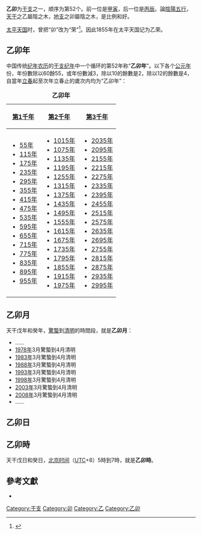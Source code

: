 {{Ganzhi-1}}

'''乙卯'''为[[干支|干支]]之一，顺序为第52个。前一位是[[甲寅|甲寅]]，后一位是[[丙辰|丙辰]]。論[[陰陽|陰陽]][[五行|五行]]，[[天干|天干]]之乙屬陰之木，[[地支|地支]]之卯屬陰之木，是比例和好。

[[太平天国|太平天国]]时，曾把“卯”改为“荣”<ref name="李崇智">{{Cite book zh | author = 李崇智 | title = 中国历代年号考 | format =| url =| date = 2004年12月 | publisher = 中华书局 | location = 北京 | id=ISBN 978-7-101-02512-5 | accessdate =|pages=233}}</ref>。因此1855年在太平天国记为乙荣。

==乙卯年==
中国传统[[纪年|纪年]][[农历|农历]]的[[干支纪年|干支纪年]]中一个循环的第52年称“'''乙卯年'''”。以下各个[[公元|公元]][[年|年]]份，年份數除以60餘55，或年份數減3，除以10的餘數是2，除以12的餘數是4，自當年[[立春|立春]]起至次年立春止的歲次内均为“乙卯年”：

{| class="wikitable"
|+'''乙卯年'''
|-
![[第1千年|第1千年]]!![[第2千年|第2千年]]!![[第3千年|第3千年]]
|-
|
*[[55年|55年]]
*[[115年|115年]]
*[[175年|175年]]
*[[235年|235年]]
*[[295年|295年]]
*[[355年|355年]]
*[[415年|415年]]
*[[475年|475年]]
*[[535年|535年]]
*[[595年|595年]]
*[[655年|655年]]
*[[715年|715年]]
*[[775年|775年]]
*[[835年|835年]]
*[[895年|895年]]
*[[955年|955年]]
|
*[[1015年|1015年]]
*[[1075年|1075年]]
*[[1135年|1135年]]
*[[1195年|1195年]]
*[[1255年|1255年]]
*[[1315年|1315年]]
*[[1375年|1375年]]
*[[1435年|1435年]]
*[[1495年|1495年]]
*[[1555年|1555年]]
*[[1615年|1615年]]
*[[1675年|1675年]]
*[[1735年|1735年]]
*[[1795年|1795年]]
*[[1855年|1855年]]
*[[1915年|1915年]]
*[[1975年|1975年]]
|
*[[2035年|2035年]]
*[[2095年|2095年]]
*[[2155年|2155年]]
*[[2215年|2215年]]
*[[2275年|2275年]]
*[[2335年|2335年]]
*[[2395年|2395年]]
*[[2455年|2455年]]
*[[2515年|2515年]]
*[[2575年|2575年]]
*[[2635年|2635年]]
*[[2695年|2695年]]
*[[2755年|2755年]]
*[[2815年|2815年]]
*[[2875年|2875年]]
*[[2935年|2935年]]
*[[2995年|2995年]]
|}

==乙卯月==
天干戊年和癸年，[[驚蟄|驚蟄]]到[[清明|清明]]的時間段，就是'''乙卯月'''：

*……
*[[1978年|1978年]]3月驚蟄到4月清明
*[[1983年|1983年]]3月驚蟄到4月清明
*[[1988年|1988年]]3月驚蟄到4月清明
*[[1993年|1993年]]3月驚蟄到4月清明
*[[1998年|1998年]]3月驚蟄到4月清明
*[[2003年|2003年]]3月驚蟄到4月清明
*[[2008年|2008年]]3月驚蟄到4月清明
*……

==乙卯日==
{{平年干支紀日	
|J101=	54年、134年、214年、294年、374年、454年、534年、614年、694年、774年、854年、934年、1014年、1094年、1174年、1254年、1334年、1414年、1494年、1574年、……
|J102=	31年、111年、191年、271年、351年、431年、511年、591年、671年、751年、831年、911年、991年、1071年、1151年、1231年、1311年、1391年、1471年、1551年、……
|J103=	65年、145年、225年、305年、385年、465年、545年、625年、705年、785年、865年、945年、1025年、1105年、1185年、1265年、1345年、1425年、1505年、1585年、……
|J104=	42年、122年、202年、282年、362年、442年、522年、602年、682年、762年、842年、922年、1002年、1082年、1162年、1242年、1322年、1402年、1482年、1562年、……
|J105=	19年、99年、179年、259年、339年、419年、499年、579年、659年、739年、819年、899年、979年、1059年、1139年、1219年、1299年、1379年、1459年、1539年、1619年、……
|J106=	53年、133年、213年、293年、373年、453年、533年、613年、693年、773年、853年、933年、1013年、1093年、1173年、1253年、1333年、1413年、1493年、1573年、……
|J107=	30年、110年、190年、270年、350年、430年、510年、590年、670年、750年、830年、910年、990年、1070年、1150年、1230年、1310年、1390年、1470年、1550年、……
|J108=	7年、87年、167年、247年、327年、407年、487年、567年、647年、727年、807年、887年、967年、1047年、1127年、1207年、1287年、1367年、1447年、1527年、1607年、……
|J109=	41年、121年、201年、281年、361年、441年、521年、601年、681年、761年、841年、921年、1001年、1081年、1161年、1241年、1321年、1401年、1481年、1561年、……
|J110=	18年、98年、178年、258年、338年、418年、498年、578年、658年、738年、818年、898年、978年、1058年、1138年、1218年、1298年、1378年、1458年、1538年、1618年、……
|J111=	75年、155年、235年、315年、395年、475年、555年、635年、715年、795年、875年、955年、1035年、1115年、1195年、1275年、1355年、1435年、1515年、1595年、……
|J112=	29年、109年、189年、269年、349年、429年、509年、589年、669年、749年、829年、909年、989年、1069年、1149年、1229年、1309年、1389年、1469年、1549年、……
|J113=	6年、86年、166年、246年、326年、406年、486年、566年、646年、726年、806年、886年、966年、1046年、1126年、1206年、1286年、1366年、1446年、1526年、1606年、……
|J114=	63年、143年、223年、303年、383年、463年、543年、623年、703年、783年、863年、943年、1023年、1103年、1183年、1263年、1343年、1423年、1503年、1583年、……
|J115=	17年、97年、177年、257年、337年、417年、497年、577年、657年、737年、817年、897年、977年、1057年、1137年、1217年、1297年、1377年、1457年、1537年、1617年、……
|J116=	74年、154年、234年、314年、394年、474年、554年、634年、714年、794年、874年、954年、1034年、1114年、1194年、1274年、1354年、1434年、1514年、1594年、……
|J117=	51年、131年、211年、291年、371年、451年、531年、611年、691年、771年、851年、931年、1011年、1091年、1171年、1251年、1331年、1411年、1491年、1571年、……
|J118=	5年、85年、165年、245年、325年、405年、485年、565年、645年、725年、805年、885年、965年、1045年、1125年、1205年、1285年、1365年、1445年、1525年、1605年、……
|J119=	62年、142年、222年、302年、382年、462年、542年、622年、702年、782年、862年、942年、1022年、1102年、1182年、1262年、1342年、1422年、1502年、1582年、……
|J120=	39年、119年、199年、279年、359年、439年、519年、599年、679年、759年、839年、919年、999年、1079年、1159年、1239年、1319年、1399年、1479年、1559年、……
|J121=	73年、153年、233年、313年、393年、473年、553年、633年、713年、793年、873年、953年、1033年、1113年、1193年、1273年、1353年、1433年、1513年、1593年、……
|J122=	50年、130年、210年、290年、370年、450年、530年、610年、690年、770年、850年、930年、1010年、1090年、1170年、1250年、1330年、1410年、1490年、1570年、……
|J123=	27年、107年、187年、267年、347年、427年、507年、587年、667年、747年、827年、907年、987年、1067年、1147年、1227年、1307年、1387年、1467年、1547年、……
|J124=	61年、141年、221年、301年、381年、461年、541年、621年、701年、781年、861年、941年、1021年、1101年、1181年、1261年、1341年、1421年、1501年、1581年、……
|J125=	38年、118年、198年、278年、358年、438年、518年、598年、678年、758年、838年、918年、998年、1078年、1158年、1238年、1318年、1398年、1478年、1558年、……
|J126=	15年、95年、175年、255年、335年、415年、495年、575年、655年、735年、815年、895年、975年、1055年、1135年、1215年、1295年、1375年、1455年、1535年、1615年、……
|J127=	49年、129年、209年、289年、369年、449年、529年、609年、689年、769年、849年、929年、1009年、1089年、1169年、1249年、1329年、1409年、1489年、1569年、……
|J128=	26年、106年、186年、266年、346年、426年、506年、586年、666年、746年、826年、906年、986年、1066年、1146年、1226年、1306年、1386年、1466年、1546年、……
|J129=	83年、163年、243年、323年、403年、483年、563年、643年、723年、803年、883年、963年、1043年、1123年、1203年、1283年、1363年、1443年、1523年、1603年、……
|J130=	37年、117年、197年、277年、357年、437年、517年、597年、677年、757年、837年、917年、997年、1077年、1157年、1237年、1317年、1397年、1477年、1557年、……
|J131=	14年、94年、174年、254年、334年、414年、494年、574年、654年、734年、814年、894年、974年、1054年、1134年、1214年、1294年、1374年、1454年、1534年、1614年、……
|J201=	71年、151年、231年、311年、391年、471年、551年、631年、711年、791年、871年、951年、1031年、1111年、1191年、1271年、1351年、1431年、1511年、1591年、……
|J202=	25年、105年、185年、265年、345年、425年、505年、585年、665年、745年、825年、905年、985年、1065年、1145年、1225年、1305年、1385年、1465年、1545年、……
|J203=	82年、162年、242年、322年、402年、482年、562年、642年、722年、802年、882年、962年、1042年、1122年、1202年、1282年、1362年、1442年、1522年、1602年、……
|J204=	59年、139年、219年、299年、379年、459年、539年、619年、699年、779年、859年、939年、1019年、1099年、1179年、1259年、1339年、1419年、1499年、1579年、……
|J205=	13年、93年、173年、253年、333年、413年、493年、573年、653年、733年、813年、893年、973年、1053年、1133年、1213年、1293年、1373年、1453年、1533年、1613年、……
|J206=	70年、150年、230年、310年、390年、470年、550年、630年、710年、790年、870年、950年、1030年、1110年、1190年、1270年、1350年、1430年、1510年、1590年、……
|J207=	47年、127年、207年、287年、367年、447年、527年、607年、687年、767年、847年、927年、1007年、1087年、1167年、1247年、1327年、1407年、1487年、1567年、……
|J208=	81年、161年、241年、321年、401年、481年、561年、641年、721年、801年、881年、961年、1041年、1121年、1201年、1281年、1361年、1441年、1521年、1601年、……
|J209=	58年、138年、218年、298年、378年、458年、538年、618年、698年、778年、858年、938年、1018年、1098年、1178年、1258年、1338年、1418年、1498年、1578年、……
|J210=	35年、115年、195年、275年、355年、435年、515年、595年、675年、755年、835年、915年、995年、1075年、1155年、1235年、1315年、1395年、1475年、1555年、……
|J211=	69年、149年、229年、309年、389年、469年、549年、629年、709年、789年、869年、949年、1029年、1109年、1189年、1269年、1349年、1429年、1509年、1589年、……
|J212=	46年、126年、206年、286年、366年、446年、526年、606年、686年、766年、846年、926年、1006年、1086年、1166年、1246年、1326年、1406年、1486年、1566年、……
|J213=	23年、103年、183年、263年、343年、423年、503年、583年、663年、743年、823年、903年、983年、1063年、1143年、1223年、1303年、1383年、1463年、1543年、1623年、……
|J214=	57年、137年、217年、297年、377年、457年、537年、617年、697年、777年、857年、937年、1017年、1097年、1177年、1257年、1337年、1417年、1497年、1577年、……
|J215=	34年、114年、194年、274年、354年、434年、514年、594年、674年、754年、834年、914年、994年、1074年、1154年、1234年、1314年、1394年、1474年、1554年、……
|J216=	11年、91年、171年、251年、331年、411年、491年、571年、651年、731年、811年、891年、971年、1051年、1131年、1211年、1291年、1371年、1451年、1531年、1611年、……
|J217=	45年、125年、205年、285年、365年、445年、525年、605年、685年、765年、845年、925年、1005年、1085年、1165年、1245年、1325年、1405年、1485年、1565年、……
|J218=	22年、102年、182年、262年、342年、422年、502年、582年、662年、742年、822年、902年、982年、1062年、1142年、1222年、1302年、1382年、1462年、1542年、1622年、……
|J219=	79年、159年、239年、319年、399年、479年、559年、639年、719年、799年、879年、959年、1039年、1119年、1199年、1279年、1359年、1439年、1519年、1599年、……
|J220=	33年、113年、193年、273年、353年、433年、513年、593年、673年、753年、833年、913年、993年、1073年、1153年、1233年、1313年、1393年、1473年、1553年、……
|J221=	10年、90年、170年、250年、330年、410年、490年、570年、650年、730年、810年、890年、970年、1050年、1130年、1210年、1290年、1370年、1450年、1530年、1610年、……
|J222=	67年、147年、227年、307年、387年、467年、547年、627年、707年、787年、867年、947年、1027年、1107年、1187年、1267年、1347年、1427年、1507年、1587年、……
|J223=	21年、101年、181年、261年、341年、421年、501年、581年、661年、741年、821年、901年、981年、1061年、1141年、1221年、1301年、1381年、1461年、1541年、1621年、……
|J224=	78年、158年、238年、318年、398年、478年、558年、638年、718年、798年、878年、958年、1038年、1118年、1198年、1278年、1358年、1438年、1518年、1598年、……
|J225=	55年、135年、215年、295年、375年、455年、535年、615年、695年、775年、855年、935年、1015年、1095年、1175年、1255年、1335年、1415年、1495年、1575年、……
|J226=	9年、89年、169年、249年、329年、409年、489年、569年、649年、729年、809年、889年、969年、1049年、1129年、1209年、1289年、1369年、1449年、1529年、1609年、……
|J227=	66年、146年、226年、306年、386年、466年、546年、626年、706年、786年、866年、946年、1026年、1106年、1186年、1266年、1346年、1426年、1506年、1586年、……
|J228=	43年、123年、203年、283年、363年、443年、523年、603年、683年、763年、843年、923年、1003年、1083年、1163年、1243年、1323年、1403年、1483年、1563年、……
|J301=	77年、157年、237年、317年、397年、477年、557年、637年、717年、797年、877年、957年、1037年、1117年、1197年、1277年、1357年、1437年、1517年、1597年、……
|G101=	1633年、1759年、1862年、1965年、2045年
|G102=	1610年、1690年、1713年、1793年、1839年、1942年、2022年
|G103=	1587年、1667年、1770年、1873年、1919年、1999年、2079年
|G104=	1621年、1747年、1850年、1953年、2033年
|G105=	1598年、1678年、1701年、1781年、1827年、1930年、2010年、2090年
|G106=	1655年、1758年、1861年、1907年、1987年、2067年
|G107=	1609年、1689年、1735年、1838年、1941年、2021年
|G108=	1586年、1666年、1769年、1815年、1895年、1918年、1998年、2078年
|G109=	1643年、1746年、1849年、1975年、2055年
|G110=	1597年、1677年、1700年、1723年、1826年、1929年、2009年、2089年
|G111=	1654年、1757年、1803年、1883年、1906年、1986年、2066年
|G112=	1631年、1734年、1837年、1963年、2043年
|G113=	1585年、1665年、1711年、1791年、1814年、1894年、1917年、1997年、2077年、2100年
|G114=	1642年、1745年、1871年、1974年、2054年
|G115=	1619年、1699年、1722年、1825年、1951年、2031年
|G116=	1653年、1779年、1802年、1882年、1905年、1985年、2065年
|G117=	1630年、1733年、1859年、1962年、2042年
|G118=	1607年、1687年、1710年、1790年、1813年、1893年、1939年、2019年、2099年
|G119=	1641年、1767年、1870年、1973年、2053年
|G120=	1618年、1698年、1721年、1847年、1950年、2030年
|G121=	1595年、1675年、1778年、1801年、1881年、1927年、2007年、2087年
|G122=	1629年、1755年、1858年、1961年、2041年
|G123=	1606年、1686年、1709年、1789年、1835年、1938年、2018年、2098年
|G124=	1583年、1663年、1766年、1869年、1915年、1995年、2075年
|G125=	1617年、1697年、1743年、1846年、1949年、2029年
|G126=	1594年、1674年、1777年、1800年、1823年、1926年、2006年、2086年
|G127=	1651年、1754年、1857年、1903年、1983年、2063年
|G128=	1605年、1685年、1731年、1834年、1937年、2017年、2097年
|G129=	1582年、1662年、1765年、1811年、1891年、1914年、1994年、2074年
|G130=	1639年、1742年、1845年、1971年、2051年
|G131=	1593年、1673年、1719年、1799年、1822年、1925年、2005年、2085年
|G201=	1650年、1753年、1879年、1902年、1982年、2062年
|G202=	1627年、1730年、1833年、1959年、2039年
|G203=	1661年、1707年、1787年、1810年、1890年、1913年、1993年、2073年
|G204=	1638年、1741年、1867年、1970年、2050年
|G205=	1615年、1695年、1718年、1798年、1821年、1947年、2027年
|G206=	1649年、1775年、1878年、1901年、1981年、2061年
|G207=	1626年、1729年、1855年、1958年、2038年
|G208=	1603年、1683年、1706年、1786年、1809年、1889年、1935年、2015年、2095年
|G209=	1637年、1763年、1866年、1969年、2049年
|G210=	1614年、1694年、1717年、1797年、1843年、1946年、2026年
|G211=	1591年、1671年、1774年、1877年、1900年、1923年、2003年、2083年
|G212=	1625年、1751年、1854年、1957年、2037年
|G213=	1602年、1682年、1705年、1785年、1831年、1934年、2014年、2094年
|G214=	1659年、1762年、1865年、1911年、1991年、2071年
|G215=	1613年、1693年、1739年、1842年、1945年、2025年
|G216=	1590年、1670年、1773年、1819年、1899年、1922年、2002年、2082年
|G217=	1647年、1750年、1853年、1979年、2059年
|G218=	1601年、1681年、1727年、1830年、1933年、2013年、2093年
|G219=	1658年、1761年、1807年、1887年、1910年、1990年、2070年
|G220=	1635年、1738年、1841年、1967年、2047年
|G221=	1589年、1669年、1715年、1795年、1818年、1898年、1921年、2001年、2081年
|G222=	1646年、1749年、1875年、1978年、2058年
|G223=	1623年、1726年、1829年、1955年、2035年
|G224=	1657年、1703年、1783年、1806年、1886年、1909年、1989年、2069年
|G225=	1634年、1737年、1863年、1966年、2046年
|G226=	1611年、1691年、1714年、1794年、1817年、1897年、1943年、2023年
|G227=	1645年、1771年、1874年、1977年、2057年
|G228=	1622年、1725年、1851年、1954年、2034年
|G301=	1599年、1679年、1702年、1782年、1805年、1885年、1931年、2011年、2091年
}}	
	
{{閏年干支紀日	
|J101=	無
|J102=	無
|J103=	8年、88年、168年、248年、328年、408年、488年、568年、648年、728年、808年、888年、968年、1048年、1128年、1208年、1288年、1368年、1448年、1528年、……
|J104=	無
|J105=	無
|J106=	76年、156年、236年、316年、396年、476年、556年、636年、716年、796年、876年、956年、1036年、1116年、1196年、1276年、1356年、1436年、1516年、1596年、……
|J107=	無
|J108=	無
|J109=	64年、144年、224年、304年、384年、464年、544年、624年、704年、784年、864年、944年、1024年、1104年、1184年、1264年、1344年、1424年、1504年、1584年、……
|J110=	無
|J111=	無
|J112=	52年、132年、212年、292年、372年、452年、532年、612年、692年、772年、852年、932年、1012年、1092年、1172年、1252年、1332年、1412年、1492年、1572年、……
|J113=	無
|J114=	無
|J115=	40年、120年、200年、280年、360年、440年、520年、600年、680年、760年、840年、920年、1000年、1080年、1160年、1240年、1320年、1400年、1480年、1560年、……
|J116=	無
|J117=	無
|J118=	28年、108年、188年、268年、348年、428年、508年、588年、668年、748年、828年、908年、988年、1068年、1148年、1228年、1308年、1388年、1468年、1548年、……
|J119=	無
|J120=	無
|J121=	16年、96年、176年、256年、336年、416年、496年、576年、656年、736年、816年、896年、976年、1056年、1136年、1216年、1296年、1376年、1456年、1536年、……
|J122=	無
|J123=	無
|J124=	84年、164年、244年、324年、404年、484年、564年、644年、724年、804年、884年、964年、1044年、1124年、1204年、1284年、1364年、1444年、1524年、1604年、……
|J125=	無
|J126=	無
|J127=	72年、152年、232年、312年、392年、472年、552年、632年、712年、792年、872年、952年、1032年、1112年、1192年、1272年、1352年、1432年、1512年、1592年、……
|J128=	無
|J129=	無
|J130=	60年、140年、220年、300年、380年、460年、540年、620年、700年、780年、860年、940年、1020年、1100年、1180年、1260年、1340年、1420年、1500年、1580年、……
|J131=	無
|J201=	無
|J202=	48年、128年、208年、288年、368年、448年、528年、608年、688年、768年、848年、928年、1008年、1088年、1168年、1248年、1328年、1408年、1488年、1568年、……
|J203=	無
|J204=	無
|J205=	36年、116年、196年、276年、356年、436年、516年、596年、676年、756年、836年、916年、996年、1076年、1156年、1236年、1316年、1396年、1476年、1556年、……
|J206=	無
|J207=	無
|J208=	24年、104年、184年、264年、344年、424年、504年、584年、664年、744年、824年、904年、984年、1064年、1144年、1224年、1304年、1384年、1464年、1544年、……
|J209=	無
|J210=	無
|J211=	12年、92年、172年、252年、332年、412年、492年、572年、652年、732年、812年、892年、972年、1052年、1132年、1212年、1292年、1372年、1452年、1532年、……
|J212=	無
|J213=	無
|J214=	80年、160年、240年、320年、400年、480年、560年、640年、720年、800年、880年、960年、1040年、1120年、1200年、1280年、1360年、1440年、1520年、1600年、……
|J215=	無
|J216=	無
|J217=	68年、148年、228年、308年、388年、468年、548年、628年、708年、788年、868年、948年、1028年、1108年、1188年、1268年、1348年、1428年、1508年、1588年、……
|J218=	無
|J219=	無
|J220=	56年、136年、216年、296年、376年、456年、536年、616年、696年、776年、856年、936年、1016年、1096年、1176年、1256年、1336年、1416年、1496年、1576年、……
|J221=	無
|J222=	無
|J223=	44年、124年、204年、284年、364年、444年、524年、604年、684年、764年、844年、924年、1004年、1084年、1164年、1244年、1324年、1404年、1484年、1564年、……
|J224=	無
|J225=	無
|J226=	32年、112年、192年、272年、352年、432年、512年、592年、672年、752年、832年、912年、992年、1072年、1152年、1232年、1312年、1392年、1472年、1552年、……
|J227=	無
|J228=	無
|J229=	20年、100年、180年、260年、340年、420年、500年、580年、660年、740年、820年、900年、980年、1060年、1140年、1220年、1300年、1380年、1460年、1540年、……
|G101=	1656年、1908年、1988年、2068年
|G102=	1736年
|G103=	1816年、1896年
|G104=	1644年、1976年、2056年
|G105=	1724年
|G106=	1804年、1884年、2064年
|G107=	1632年、1964年、2044年
|G108=	1712年、1792年
|G109=	1872年
|G110=	1620年、1952年、2032年
|G111=	1780年
|G112=	1860年
|G113=	1608年、1688年、1940年、2020年
|G114=	1768年
|G115=	1848年
|G116=	1596年、1676年、1928年、2008年、2088年
|G117=	1756年
|G118=	1836年
|G119=	1584年、1664年、1916年、1996年、2076年
|G120=	1744年
|G121=	1824年
|G122=	1652年、1904年、1984年、2064年
|G123=	1732年
|G124=	1812年、1892年、2072年
|G125=	1640年、1972年、2052年
|G126=	1720年
|G127=	1880年
|G128=	1628年、1960年、2040年
|G129=	1708年、1788年
|G130=	1868年
|G131=	1616年、1696年、1948年、2028年
|G201=	1776年
|G202=	1856年
|G203=	1604年、1684年、1936年、2016年、2096年
|G204=	1764年
|G205=	1844年
|G206=	1592年、1672年、1924年、2004年、2084年
|G207=	1752年
|G208=	1832年
|G209=	1660年、1912年、1992年、2072年
|G210=	1740年
|G211=	1820年
|G212=	1648年、1980年、2060年
|G213=	1728年
|G214=	1808年、1888年、2068年
|G215=	1636年、1968年、2048年
|G216=	1716年、1796年
|G217=	1876年
|G218=	1624年、1956年、2036年
|G219=	1704年、1784年
|G220=	1864年
|G221=	1612年、1692年、1944年、2024年
|G222=	1772年
|G223=	1852年
|G224=	1600年、1680年、1932年、2012年、2092年
|G225=	1760年
|G226=	1840年
|G227=	1588年、1668年、1920年、2000年、2080年
|G228=	1748年
|G229=	1828年
}}

==乙卯時==
天干戊日和癸日，[[北京时间|北京时间]]（[[协调世界时|UTC]]+8）5時到7時，就是'''乙卯時'''。

==參考文獻==
<div class="references-small">
<references />
</div>
*{{中西曆轉換}}

[[Category:干支|Category:干支]]
[[Category:卯|Category:卯]]
[[Category:乙|Category:乙]]
[[Category:乙卯|Category:乙卯]]